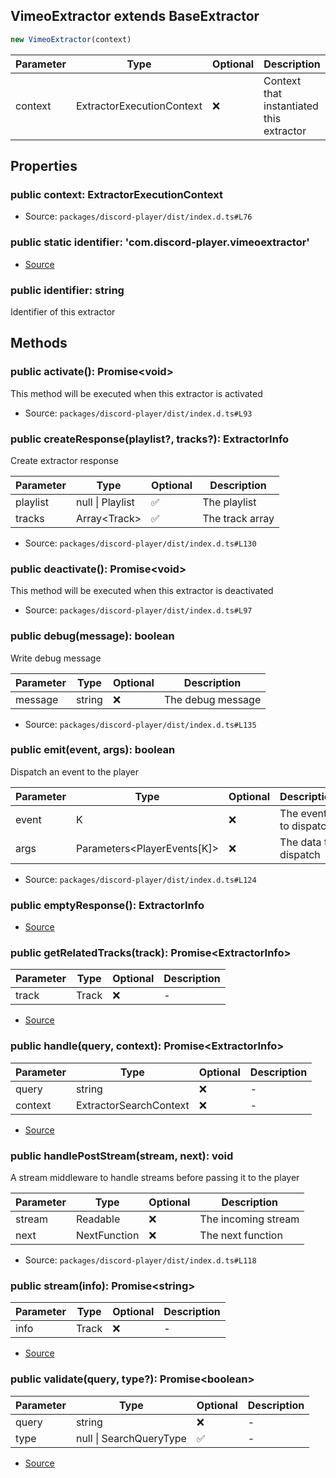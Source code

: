 ## VimeoExtractor extends BaseExtractor

```typescript
new VimeoExtractor(context)
```
| Parameter | Type | Optional | Description |
| ----------- | ----------- | ----------- | ----------- |
| context | ExtractorExecutionContext | ❌ | Context that instantiated this extractor |

## Properties
### public  context: ExtractorExecutionContext
- Source: `packages/discord-player/dist/index.d.ts#L76`
### public static identifier: 'com.discord\-player.vimeoextractor'
- [Source](https://github.com/Androz2091/discord-player/blob/6af3b78/packages/extractor/src/extractors/VimeoExtractor.ts#L14)
### public  identifier: string
Identifier of this extractor
## Methods
### public  activate(): Promise\<void>
This method will be executed when this extractor is activated





- Source: `packages/discord-player/dist/index.d.ts#L93`
### public  createResponse(playlist?, tracks?): ExtractorInfo
Create extractor response




| Parameter | Type | Optional | Description |
| ----------- | ----------- | ----------- | ----------- |
| playlist | null \| Playlist | ✅ | The playlist |
| tracks | Array\<Track> | ✅ | The track array |


- Source: `packages/discord-player/dist/index.d.ts#L130`
### public  deactivate(): Promise\<void>
This method will be executed when this extractor is deactivated





- Source: `packages/discord-player/dist/index.d.ts#L97`
### public  debug(message): boolean
Write debug message




| Parameter | Type | Optional | Description |
| ----------- | ----------- | ----------- | ----------- |
| message | string | ❌ | The debug message |


- Source: `packages/discord-player/dist/index.d.ts#L135`
### public  emit(event, args): boolean
Dispatch an event to the player




| Parameter | Type | Optional | Description |
| ----------- | ----------- | ----------- | ----------- |
| event | K | ❌ | The event to dispatch |
| args | Parameters\<PlayerEvents\[K]> | ❌ | The data to dispatch |


- Source: `packages/discord-player/dist/index.d.ts#L124`
### public  emptyResponse(): ExtractorInfo
- [Source](https://github.com/Androz2091/discord-player/blob/6af3b78/packages/extractor/src/extractors/VimeoExtractor.ts#L59)
### public  getRelatedTracks(track): Promise\<ExtractorInfo>
| Parameter | Type | Optional | Description |
| ----------- | ----------- | ----------- | ----------- |
| track | Track | ❌ | - |


- [Source](https://github.com/Androz2091/discord-player/blob/6af3b78/packages/extractor/src/extractors/VimeoExtractor.ts#L21)
### public  handle(query, context): Promise\<ExtractorInfo>
| Parameter | Type | Optional | Description |
| ----------- | ----------- | ----------- | ----------- |
| query | string | ❌ | - |
| context | ExtractorSearchContext | ❌ | - |


- [Source](https://github.com/Androz2091/discord-player/blob/6af3b78/packages/extractor/src/extractors/VimeoExtractor.ts#L26)
### public  handlePostStream(stream, next): void
A stream middleware to handle streams before passing it to the player




| Parameter | Type | Optional | Description |
| ----------- | ----------- | ----------- | ----------- |
| stream | Readable | ❌ | The incoming stream |
| next | NextFunction | ❌ | The next function |


- Source: `packages/discord-player/dist/index.d.ts#L118`
### public  stream(info): Promise\<string>
| Parameter | Type | Optional | Description |
| ----------- | ----------- | ----------- | ----------- |
| info | Track | ❌ | - |


- [Source](https://github.com/Androz2091/discord-player/blob/6af3b78/packages/extractor/src/extractors/VimeoExtractor.ts#L63)
### public  validate(query, type?): Promise\<boolean>
| Parameter | Type | Optional | Description |
| ----------- | ----------- | ----------- | ----------- |
| query | string | ❌ | - |
| type | null \| SearchQueryType | ✅ | - |


- [Source](https://github.com/Androz2091/discord-player/blob/6af3b78/packages/extractor/src/extractors/VimeoExtractor.ts#L16)